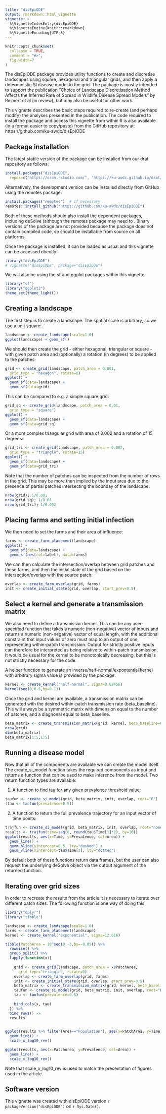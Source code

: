 ```yaml
---
title: "disEpiODE"
output: rmarkdown::html_vignette
vignette: >
  %\VignetteIndexEntry{disEpiODE}
  %\VignetteEngine{knitr::rmarkdown}
  %\VignetteEncoding{UTF-8}
---
```


```r
knitr::opts_chunk$set(
  collapse = TRUE,
  comment = "#>",
  fig.width=7
)
```

The disEpiODE package provides utility functions to create and discretise landscapes using square, hexagonal and triangular grids, and then apply a deterministic SI disease model to the grid.  The package is mostly intended to support the publication "Choice of Landscape Discretisation Method Affects the Inferred Rate of Spread in Wildlife Disease Spread Models" by Reimert et al (in review), but may also be useful for other work.

This vignette describes the basic steps required to re-create (and perhaps modify) the analyses presented in the publication. The code required to install the package and access this vignette from within R is also available (in a format easier to copy/paste) from the GitHub repository at:  https://github.com/ku-awdc/disEpiODE


## Package installation

The latest stable version of the package can be installed from our drat repository as follows:

```r
install.packages("disEpiODE",
  repos=c("https://cran.rstudio.com/", "https://ku-awdc.github.io/drat/"))
```

Alternatively, the development version can be installed directly from GitHub using the remotes package:

```r
install.packages("remotes")  # if necessary
remotes::install_github("https://github.com/ku-awdc/disEpiODE")
```

Both of these methods should also install the dependent packages, including deSolve (although the remotes package may need to . Binary versions of the package are not provided because the package does not contain compiled code, so should be installable from source on all platforms.

Once the package is installed, it can be loaded as usual and this vignette can be accessed directly:

```r
library("disEpiODE")
# vignette("disEpiODE", package="disEpiODE")
```


We will also be using the sf and ggplot packages within this vignette:

```r
library("sf")
library("ggplot2")
theme_set(theme_light())
```


## Creating a landscape

The first step is to create a landscape.  The spatial scale is arbitrary, so we use a unit square:

```r
landscape <- create_landscape(scale=1.0)
ggplot(landscape) + geom_sf()
```

We should then create the grid - either hexagonal, triangular or square - with given patch area and (optionally) a rotation (in degrees) to be applied to the patches:

```r
grid <- create_grid(landscape, patch_area = 0.001, 
  grid_type = "hexagon", rotate=0)
ggplot() +
  geom_sf(data=landscape) +
  geom_sf(data=grid)
```

This can be compared to e.g. a simple square grid:

```r
grid_sq <- create_grid(landscape, patch_area = 0.01, 
  grid_type = "square")
ggplot() +
  geom_sf(data=landscape) +
  geom_sf(data=grid_sq)
```

Or a more complex triangular grid with area of 0.002 and a rotation of 15 degrees:

```r
grid_tri <- create_grid(landscape, patch_area = 0.002, 
  grid_type = "triangle", rotate=15)
ggplot() +
  geom_sf(data=landscape) +
  geom_sf(data=grid_tri)
```




Note that the number of patches can be inspected from the number of rows in the grid. This may be more than implied by the input area due to the presence of partial patches intersecting the bounday of the landscape:

```r
nrow(grid); 1/0.001
nrow(grid_sq); 1/0.01
nrow(grid_tri); 1/0.002
```


## Placing farms and setting initial infection

We then need to set the farms and their area of influence:

```r
farms <- create_farm_placement(landscape)
ggplot() +
  geom_sf(data=landscape) +
  geom_sf(aes(col=label), data=farms)
```

We can then calculate the intersection/overlap between grid patches and these farms, and then the initial state of the grid based on the intersection/overlap with the source patch:

```r
overlap <- create_farm_overlap(grid, farms)
init <- create_initial_state(grid, overlap, start_prev=0.5)
```


## Select a kernel and generate a transmission matrix

We also need to define a transmission kernel. This can be any user-specified function that takes a numeric (non-negative) vector of inputs and returns a numeric (non-negative) vector of equal length, with the additional constraint that input values of zero must map to an output of one, representing within-patch transmission. Output for strictly positive inputs can therefore be interpreted as being relative to within-patch transmission. It would be usual for the kernel to be monotonically decreasing, but this is not strictly necessary for the code.

A helper function to generate an inverse/half-normal/expontential kernel with arbitrary sigma value is provided by the package:

```r
kernel <- create_kernel("half-normal", sigma=0.08456)
kernel(seq(0,0.5,by=0.1))
```

Once the grid and kernel are available, a transmission matrix can be generated with the desired within-patch transmission rate (beta_baseline). This will always be a symmetric matrix with dimension equal to the number of patches, and a diagnonal equal to beta_baseline.

```r
beta_matrix <- create_transmission_matrix(grid, kernel, beta_baseline=0.05)
nrow(grid)
dim(beta_matrix)
beta_matrix[1:5,1:5]
```


## Running a disease model

Now that all of the components are available we can create the model itself. The create_si_model function takes the required components as input and returns a function that can be used to make inference from the model. Two return function types are available:

1. A function to find tau for any given prevalence threshold value:

```r
taufun <- create_si_model(grid, beta_matrix, init, overlap, root="B")
(tau <- taufun(prevalence=0.5))
```

2. A function to return the full prevalence trajectory for an input vector of time points:

```r
trajfun <- create_si_model(grid, beta_matrix, init, overlap, root="none")
results <- trajfun(time=seq(0, round(tau$Time[1]*2), by=10))
ggplot(results, aes(x=Time, y=Prevalence, col=Area)) + 
  geom_line() + 
  geom_hline(yintercept=0.5, lty="dashed") +
  geom_vline(xintercept=tau$Time[1], lty="dotted")
```

By default both of these functions return data frames, but the user can also request the underlying deSolve object via the output argument of the returned function.

## Iterating over grid sizes

In order to recreate the results from the article it is necessary to iterate over different patch sizes. The following function is one way of doing this:

```r
library("dplyr")
library("tibble")

landscape <- create_landscape(scale=1.0)
farms <- create_farm_placement(landscape)
kernel <- create_kernel("exponential", sigma=12.616)

tibble(PatchArea = 10^seq(0,-3,by=-0.05)) %>%
  rowwise() %>%
  group_split() %>%
  lapply(function(x){
    
    grid <- create_grid(landscape, patch_area = x$PatchArea, 
      grid_type="triangle", rotate=0)
    overlap <- create_farm_overlap(grid, farms)
    init <- create_initial_state(grid, overlap, start_prev=0.5)
    beta_matrix <- create_transmission_matrix(grid, kernel, beta_baseline=0.05)
    taufun <- create_si_model(grid, beta_matrix, init, overlap, root="B")
    tau <- taufun(prevalence=0.5)
    
    bind_cols(x, tau)
  }) %>%
  bind_rows() ->
  results
  

ggplot(results %>% filter(Area=="Population"), aes(x=PatchArea, y=Time)) +
  geom_line() +
  scale_x_log10_rev()

ggplot(results, aes(x=PatchArea, y=Prevalence, col=Area)) +
  geom_line() +
  scale_x_log10_rev()

```

Note that scale_x_log10_rev is used to match the presentation of figures used in the article.

## Software version

This vignette was created with disEpiODE version `r packageVersion("disEpiODE")` on `r Sys.Date()`.

